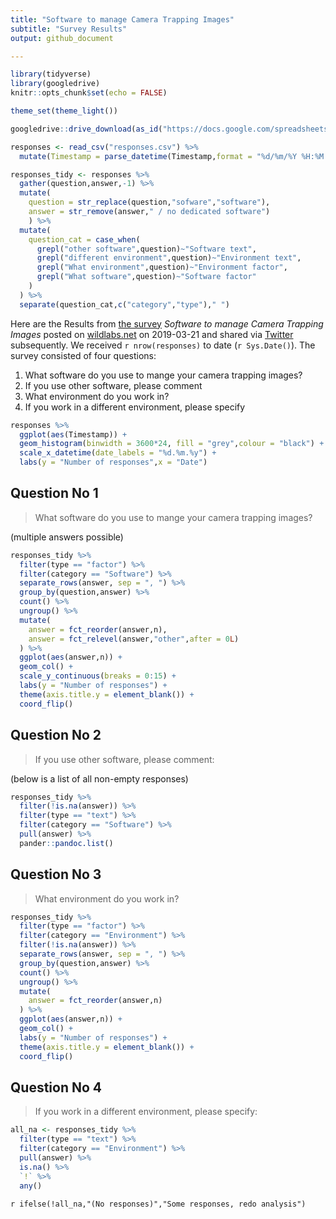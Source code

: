 ```yaml
---
title: "Software to manage Camera Trapping Images"
subtitle: "Survey Results"
output: github_document

---
```


```r
library(tidyverse)
library(googledrive)
knitr::opts_chunk$set(echo = FALSE)

theme_set(theme_light())
```

```r

googledrive::drive_download(as_id("https://docs.google.com/spreadsheets/d/1DTioHEcN88Iy7H4mKSnW81VfcwlKZBDZXQGSnJkWgKk/edit?usp=sharing"),type = "csv",path = "responses", overwrite = T)

responses <- read_csv("responses.csv") %>%
  mutate(Timestamp = parse_datetime(Timestamp,format = "%d/%m/%Y %H:%M:%S"))

responses_tidy <- responses %>%
  gather(question,answer,-1) %>%
  mutate(
    question = str_replace(question,"sofware","software"),
    answer = str_remove(answer," / no dedicated software")
    ) %>%
  mutate(
    question_cat = case_when(
      grepl("other software",question)~"Software text",
      grepl("different environment",question)~"Environment text",
      grepl("What environment",question)~"Environment factor",
      grepl("What software",question)~"Software factor"
    )
  ) %>%
  separate(question_cat,c("category","type")," ")

```


Here are the Results from [the survey](https://forms.gle/uafXkWzh8FinCsv86) *Software to manage Camera Trapping Images* posted on [wildlabs.net](https://www.wildlabs.net/community/thread/688) on 2019-03-21 and shared via [Twitter](https://twitter.com/WILDLABSNET/status/1108676937868812288?s=20) subsequently. We received `r nrow(responses)` to date (`r Sys.Date()`). The survey consisted of four questions:

1. What software do you use to mange your camera trapping images?
1. If you use other software, please comment
1. What environment do you work in?
1. If you work in a different environment, please specify




```r
responses %>%
  ggplot(aes(Timestamp)) + 
  geom_histogram(binwidth = 3600*24, fill = "grey",colour = "black") +
  scale_x_datetime(date_labels = "%d.%m.%y") +
  labs(y = "Number of responses",x = "Date") 


```



## Question No 1

> What software do you use to mange your camera trapping images?

(multiple answers possible)

```r
responses_tidy %>%
  filter(type == "factor") %>%
  filter(category == "Software") %>%
  separate_rows(answer, sep = ", ") %>% 
  group_by(question,answer) %>%
  count() %>%
  ungroup() %>%
  mutate(
    answer = fct_reorder(answer,n),
    answer = fct_relevel(answer,"other",after = 0L)
  ) %>%
  ggplot(aes(answer,n)) + 
  geom_col() +
  scale_y_continuous(breaks = 0:15) +
  labs(y = "Number of responses") +
  theme(axis.title.y = element_blank()) + 
  coord_flip() 


```

## Question No 2

> If you use other software, please comment:

(below is a list of all non-empty responses)


```r
responses_tidy %>%
  filter(!is.na(answer)) %>%
  filter(type == "text") %>%
  filter(category == "Software") %>%
  pull(answer) %>%
  pander::pandoc.list()

```


## Question No 3


> What environment do you work in?

```r
responses_tidy %>%
  filter(type == "factor") %>%
  filter(category == "Environment") %>%
  filter(!is.na(answer)) %>%
  separate_rows(answer, sep = ", ") %>% 
  group_by(question,answer) %>%
  count() %>%
  ungroup() %>%
  mutate(
    answer = fct_reorder(answer,n)
  ) %>%
  ggplot(aes(answer,n)) + 
  geom_col() +
  labs(y = "Number of responses") +
  theme(axis.title.y = element_blank()) +
  coord_flip()

```


## Question No 4

> If you work in a different environment, please specify:


```r
all_na <- responses_tidy %>%
  filter(type == "text") %>%
  filter(category == "Environment") %>%
  pull(answer) %>%
  is.na() %>%
  `!` %>%
  any()


```

`r ifelse(!all_na,"(No responses)","Some responses, redo analysis")`

